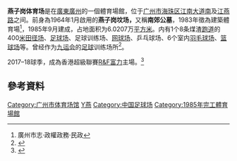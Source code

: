 {{noteTA
|G1=足球
|1=zh-hans:燕子岗体育场; zh-hant:燕子崗體育場
}}
{{Infobox stadium
|       stadium_name = 燕子岗体育场
|           nickname = 
|              image = [[File:JinZiGongTaiJukCoeng_(NORTH_GATE).jpg|200px]]
|           location =  {{flagicon|CHN}}廣州市海珠區海珠區燕子崗
|        coordinates = {{coord|23.081907|N|113.27415|E|type:landmark|display=inline,title}}
|           fullname =
|              built = 1983
|             opened = 1985
|          renovated =
|             closed = 
|         demolished = 
|              owner =
|           operator =
|            surface = 
|  construction_cost = 
|          architect = 
|            tenants =[[R&F富力|R&F富力]]（2017–2020）<br>[[广州恒大淘宝足球俱乐部|广州恒大淘宝预备队]]（2017）
|   seating_capacity = 
}}
'''燕子岗体育场'''是在[[廣東|廣東]][[廣州|廣州]]的一個體育場館，位于[[广州市|广州市]][[海珠区|海珠区]][[江南大道_(廣州)|江南大道南]]及[[江燕路|江燕路]]之间。前身為1964年1月啟用的'''燕子岗坟场，'''又稱'''南郊公墓'''，1983年徵為建築體育場<ref>廣州市志·政權政務·民政</ref>，1985年9月建成，占地面积为6.0207万[[平方米|平方米]]。内有1个8条煤渣[[跑道|跑道]]的400[[米部|米]][[田径场|田径场]]、[[足球场|足球场]]、足球训练场、[[网球场|网球场]]、乒乓球场、6个室内[[羽毛球场|羽毛球场]]、[[篮球场|篮球场]]等。曾经作为[[九运会|九运会]]的[[足球|足球]]训练场所<ref>{{cite news|url=http://sports.ifeng.com/gundongxinwen/detail_2014_07/22/37456921_0.shtml|title=青少年足球训练基地揭牌|work=鳳凰網|date=2014-07-22|accessdate=2017-07-07|archive-date=2019-07-18|archive-url=https://web.archive.org/web/20190718035039/http://sports.ifeng.com/gundongxinwen/detail_2014_07/22/37456921_0.shtml|dead-url=yes}}</ref>。

2017–18球季，成為香港超級聯賽[[R&F富力|R&F富力]]主場。<ref>{{cite web|title=富力将战港超预备队联赛|url=http://news.163.com/17/0628/04/CO074HB200018AOP.html|work=Guangzhou News|date=2017-06-28|accessdate=2017-06-28|language=zh|archive-date=2020-09-02|archive-url=https://web.archive.org/web/20200902221326/http://news.163.com/17/0628/04/CO074HB200018AOP.html|dead-url=no}}</ref>

==參考資料==
{{reflist}}

{{香港頂級聯賽場地}}

[[Category:广州市体育场馆|Category:广州市体育场馆]]
[[Category:海珠区|Y燕]]
[[Category:中国足球场|Category:中国足球场]]
[[Category:1985年完工體育場館|Category:1985年完工體育場館]]